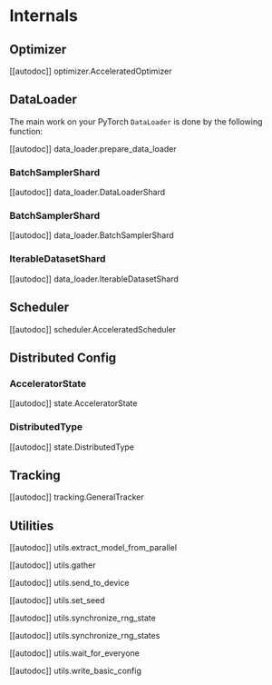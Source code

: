 <!--Copyright 2021 The HuggingFace Team. All rights reserved.

Licensed under the Apache License, Version 2.0 (the "License"); you may not use this file except in compliance with
the License. You may obtain a copy of the License at

http://www.apache.org/licenses/LICENSE-2.0

Unless required by applicable law or agreed to in writing, software distributed under the License is distributed on
an "AS IS" BASIS, WITHOUT WARRANTIES OR CONDITIONS OF ANY KIND, either express or implied. See the License for the
specific language governing permissions and limitations under the License.
-->

# Internals

## Optimizer

[[autodoc]] optimizer.AcceleratedOptimizer

## DataLoader

The main work on your PyTorch `DataLoader` is done by the following function:

[[autodoc]] data_loader.prepare_data_loader

### BatchSamplerShard

[[autodoc]] data_loader.DataLoaderShard

### BatchSamplerShard

[[autodoc]] data_loader.BatchSamplerShard

### IterableDatasetShard

[[autodoc]] data_loader.IterableDatasetShard

## Scheduler

[[autodoc]] scheduler.AcceleratedScheduler

## Distributed Config

### AcceleratorState

[[autodoc]] state.AcceleratorState

### DistributedType

[[autodoc]] state.DistributedType

## Tracking

[[autodoc]] tracking.GeneralTracker

## Utilities

[[autodoc]] utils.extract_model_from_parallel

[[autodoc]] utils.gather

[[autodoc]] utils.send_to_device

[[autodoc]] utils.set_seed

[[autodoc]] utils.synchronize_rng_state

[[autodoc]] utils.synchronize_rng_states

[[autodoc]] utils.wait_for_everyone

[[autodoc]] utils.write_basic_config
